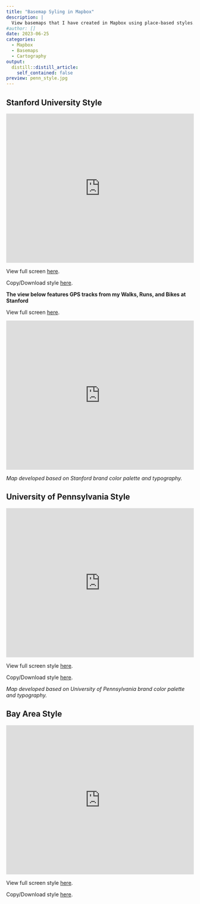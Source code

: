```yaml
---
title: "Basemap Syling in Mapbox"
description: |
  View basemaps that I have created in Mapbox using place-based styles.
#author: []
date: 2023-06-25
categories: 
  - Mapbox
  - Basemaps
  - Cartography
output:
  distill::distill_article:
    self_contained: false
preview: penn_style.jpg
---
```


## Stanford University Style

<iframe width='100%' height='400px' src="https://api.mapbox.com/styles/v1/francinestephens/clk1bxf0i014f01pa92za7e9n.html?title=false&access_token=pk.eyJ1IjoiZnJhbmNpbmVzdGVwaGVucyIsImEiOiJjazhobGNramgwMDF1M2Zsa2tieHV2eDF1In0.60HwmeTBd_q8TY5yAA0kZw&zoomwheel=false#13.63/37.42418/-122.17028" title="Stanford" style="border:none;"></iframe>
View full screen [here](https://api.mapbox.com/styles/v1/francinestephens/clk1bxf0i014f01pa92za7e9n.html?title=view&access_token=pk.eyJ1IjoiZnJhbmNpbmVzdGVwaGVucyIsImEiOiJjazhobGNramgwMDF1M2Zsa2tieHV2eDF1In0.60HwmeTBd_q8TY5yAA0kZw&zoomwheel=true&fresh=true#13.63/37.42418/-122.17028).

Copy/Download style [here](https://api.mapbox.com/styles/v1/francinestephens/clk1bxf0i014f01pa92za7e9n.html?title=copy&access_token=pk.eyJ1IjoiZnJhbmNpbmVzdGVwaGVucyIsImEiOiJjazhobGNramgwMDF1M2Zsa2tieHV2eDF1In0.60HwmeTBd_q8TY5yAA0kZw&zoomwheel=true&fresh=true#13.63/37.42418/-122.17028).

**The view below features GPS tracks from my Walks, Runs, and Bikes at Stanford**

View full screen [here](https://api.mapbox.com/styles/v1/francinestephens/clk1d2c66014s01pabuv1gf7x.html?title=view&access_token=pk.eyJ1IjoiZnJhbmNpbmVzdGVwaGVucyIsImEiOiJjazhobGNramgwMDF1M2Zsa2tieHV2eDF1In0.60HwmeTBd_q8TY5yAA0kZw&zoomwheel=true&fresh=true#13.63/37.42418/-122.17028).

<iframe width='100%' height='400px' src="https://api.mapbox.com/styles/v1/francinestephens/clk1d2c66014s01pabuv1gf7x.html?title=false&access_token=pk.eyJ1IjoiZnJhbmNpbmVzdGVwaGVucyIsImEiOiJjazhobGNramgwMDF1M2Zsa2tieHV2eDF1In0.60HwmeTBd_q8TY5yAA0kZw&zoomwheel=false#13.63/37.42418/-122.17028" title="Stanford Runs-Walks-Bike GPS Tracks Heatmap" style="border:none;"></iframe>

*Map developed based on Stanford brand color palette and typography.*


## University of Pennsylvania Style

<iframe width='100%' height='400px' src="https://api.mapbox.com/styles/v1/francinestephens/clk19i2uv016u01qv79fke5xt.html?title=false&access_token=pk.eyJ1IjoiZnJhbmNpbmVzdGVwaGVucyIsImEiOiJjazhobGNramgwMDF1M2Zsa2tieHV2eDF1In0.60HwmeTBd_q8TY5yAA0kZw&zoomwheel=false#14/39.95297/-75.19406" title="UPENN" style="border:none;"></iframe>
View full screen style [here](https://api.mapbox.com/styles/v1/francinestephens/clk19i2uv016u01qv79fke5xt.html?title=view&access_token=pk.eyJ1IjoiZnJhbmNpbmVzdGVwaGVucyIsImEiOiJjazhobGNramgwMDF1M2Zsa2tieHV2eDF1In0.60HwmeTBd_q8TY5yAA0kZw&zoomwheel=true&fresh=true#14/39.95297/-75.19406).

Copy/Download style [here](https://api.mapbox.com/styles/v1/francinestephens/clk19i2uv016u01qv79fke5xt.html?title=copy&access_token=pk.eyJ1IjoiZnJhbmNpbmVzdGVwaGVucyIsImEiOiJjazhobGNramgwMDF1M2Zsa2tieHV2eDF1In0.60HwmeTBd_q8TY5yAA0kZw&zoomwheel=true&fresh=true#14/39.95297/-75.19406).

*Map developed based on University of Pennsylvania brand color palette and typography.*

## Bay Area Style

<iframe width='100%' height='400px' src="https://api.mapbox.com/styles/v1/francinestephens/cljogduml00po01pa7qmt684l.html?title=false&access_token=pk.eyJ1IjoiZnJhbmNpbmVzdGVwaGVucyIsImEiOiJjazhobGNramgwMDF1M2Zsa2tieHV2eDF1In0.60HwmeTBd_q8TY5yAA0kZw&zoomwheel=false#10/37.6251/-122.4143" title="Bay Area" style="border:none;"></iframe>
View full screen style [here](https://api.mapbox.com/styles/v1/francinestephens/cljogduml00po01pa7qmt684l.html?title=view&access_token=pk.eyJ1IjoiZnJhbmNpbmVzdGVwaGVucyIsImEiOiJjazhobGNramgwMDF1M2Zsa2tieHV2eDF1In0.60HwmeTBd_q8TY5yAA0kZw&zoomwheel=true&fresh=true#10/37.6251/-122.4143).

Copy/Download style [here](https://api.mapbox.com/styles/v1/francinestephens/cljogduml00po01pa7qmt684l.html?title=copy&access_token=pk.eyJ1IjoiZnJhbmNpbmVzdGVwaGVucyIsImEiOiJjazhobGNramgwMDF1M2Zsa2tieHV2eDF1In0.60HwmeTBd_q8TY5yAA0kZw&zoomwheel=true&fresh=true#10/37.6251/-122.4143).

